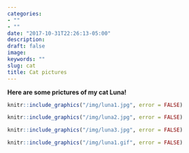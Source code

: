 ```yaml
---
categories:
- ""
- ""
date: "2017-10-31T22:26:13-05:00"
description:
draft: false
image:
keywords: ""
slug: cat
title: Cat pictures
---
```


**Here are some prictures of my cat Luna!**

```r
knitr::include_graphics("/img/luna1.jpg", error = FALSE)
```

```r
knitr::include_graphics("/img/luna2.jpg", error = FALSE)
```

```r
knitr::include_graphics("/img/luna3.jpg", error = FALSE)
```

```r
knitr::include_graphics("/img/luna1.gif", error = FALSE)
```